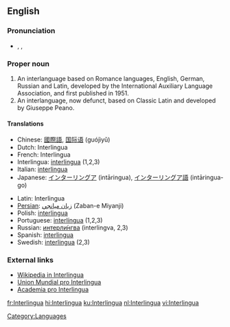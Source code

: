 {{see|interlingua}}

==English==
{{wikipedia}}
{{interwiktionary|code=ia}}

===Pronunciation===
*{{AHD|ĭn'tə(r)lĭng"wə}}, {{IPA|/ˈɪntə(r)ˌlɪŋgwə/}}, {{SAMPA|/"Int@(r)%lINgw@/}}

===Proper noun===
{{en-proper noun}}

#An interlanguage based on Romance languages, English, German, Russian and Latin, developed by the International Auxiliary Language Association, and first published in 1951.
#An interlanguage, now defunct, based on Classic Latin and developed by Giuseppe Peano.

====Translations====
{{top}}
*Chinese: [[國際語]], [[国际语]] (guójìyǔ)
*Dutch: Interlingua
*French: Interlingua
*Interlingua: [[interlingua]] (1,2,3)
*Italian: [[interlingua]]
*Japanese: [[インターリングア]] (intāringua), [[インターリングア語]] (intāringua-go)
{{mid}}
*Latin: Interlingua
*[[Persian]]: [[زبان ميانجي]] (Zaban-e Miyanji)
*Polish: [[interlingua]] {{f}}
*Portuguese: [[interlíngua]] {{f}} (1,2,3)
*Russian: [[интерлингва|интерли́нгва]] {{f}} (interlingva, 2,3)
*Spanish: [[interlingua]]
*Swedish: [[interlingua]] (2,3)
{{bottom}}

===External links===
* [http://ia.wikipedia.org Wikipedia in Interlingua]
* [http://www.interlingua.com Union Mundial pro Interlingua]
* [http://www.yahoogroups.com/group/academiaprointerlingua/ Academia pro Interlingua]

[[Category:Languages]]

[[fr:Interlingua]]
[[hi:Interlingua]]
[[ku:Interlingua]]
[[nl:Interlingua]]
[[vi:Interlingua]]